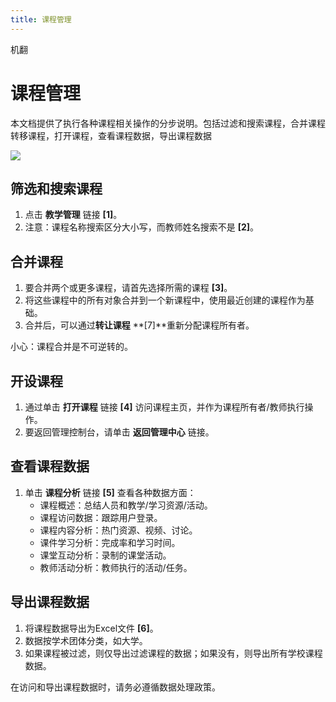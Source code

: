 ```yaml
---
title: 课程管理
---
```



机翻
# 课程管理

本文档提供了执行各种课程相关操作的分步说明。包括过滤和搜索课程，合并课程
转移课程，打开课程，查看课程数据，导出课程数据

![](/img/ulearning/admin/course01.png)

 ## 筛选和搜索课程 
 1. 点击 **教学管理** 链接 **[1]**。 
 2. 注意：课程名称搜索区分大小写，而教师姓名搜索不是 **[2]**。 
 
 ## 合并课程 
 1. 要合并两个或更多课程，请首先选择所需的课程 **[3]**。 
 2. 将这些课程中的所有对象合并到一个新课程中，使用最近创建的课程作为基础。 
 3. 合并后，可以通过**转让课程** **[7]**重新分配课程所有者。

<Callout type="warning" emoji="ℹ️"> 
   小心：课程合并是不可逆转的。
</Callout>

 ## 开设课程 
 1. 通过单击 **打开课程** 链接 **[4]** 访问课程主页，并作为课程所有者/教师执行操作。 
 2. 要返回管理控制台，请单击 **返回管理中心** 链接。 
 
 ## 查看课程数据 
 1. 单击 **课程分析** 链接 **[5]** 查看各种数据方面： 
     - 课程概述：总结人员和教学/学习资源/活动。 
     - 课程访问数据：跟踪用户登录。 
     - 课程内容分析：热门资源、视频、讨论。 
     - 课件学习分析：完成率和学习时间。 
     - 课堂互动分析：录制的课堂活动。 
     - 教师活动分析：教师执行的活动/任务。 
 
 ## 导出课程数据 
 1. 将课程数据导出为Excel文件 **[6]**。 
 2. 数据按学术团体分类，如大学。 
 3. 如果课程被过滤，则仅导出过滤课程的数据；如果没有，则导出所有学校课程数据。

<Callout type="info" emoji="ℹ️"> 
    在访问和导出课程数据时，请务必遵循数据处理政策。
</Callout>